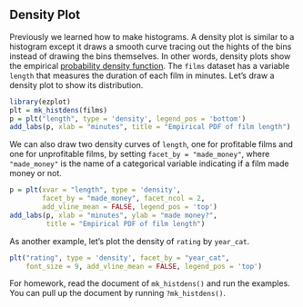 ## Density Plot

Previously we learned how to make histograms. A density plot is similar to a histogram except it draws a smooth curve tracing out the hights of the bins instead of drawing the bins themselves. In other words, density plots show the empirical [probability density function](https://en.wikipedia.org/wiki/Probability_density_function). The `films` dataset has a variable `length` that measures the duration of each film in minutes. Let's draw a density plot to show its distribution. 

```r
library(ezplot)
plt = mk_histdens(films)
p = plt("length", type = 'density', legend_pos = 'bottom')
add_labs(p, xlab = "minutes", title = "Empirical PDF of film length")
```

We can also draw two density curves of `length`, one for profitable films and one for unprofitable films, by setting `facet_by = "made_money"`, where `"made_money"` is the name of a categorical variable indicating if a film made money or not.

```r
p = plt(xvar = "length", type = 'density', 
        facet_by = "made_money", facet_ncol = 2,
        add_vline_mean = FALSE, legend_pos = 'top') 
add_labs(p, xlab = "minutes", ylab = "made money?", 
         title = "Empirical PDF of film length")
```

As another example, let's plot the density of `rating` by `year_cat`.

```r
plt("rating", type = 'density', facet_by = "year_cat", 
    font_size = 9, add_vline_mean = FALSE, legend_pos = 'top') 
```

For homework, read the document of `mk_histdens()` and run the examples. 
You can pull up the document by running `?mk_histdens()`. 
